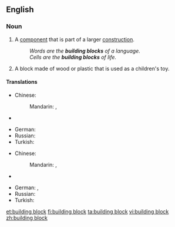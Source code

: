 ==English==

===Noun===
{{en-noun|sg=[[building]] [[block]]}}

# A [[component]] that is part of a larger [[construction]].
#: ''Words are the '''building blocks''' of a language.''
#: ''Cells are the '''building blocks''' of life.''
# A block made of wood or plastic that is used as a children's toy.

====Translations====
{{trans-top|component that is part of a larger construction}}
* Chinese:
*: Mandarin: {{t|zh|基礎|sc=Hani}}, {{t|zh|基础|tr=jīchǔ|sc=Hani}}
* {{trreq|Finnish}}
{{trans-mid}}
* German: {{t|de|Baustein|m}}
* Russian: {{t|ru|строительный блок|m|tr=stroítelʹnyj blok|sc=Cyrl}}
* Turkish: {{t|tr|yapı taşı}}
{{trans-bottom}}

{{trans-top|block made of wood or plastic that is used as a children's toy}}
* Chinese:
*: Mandarin: {{t|zh|積木|sc=Hani}}, {{t|zh|积木|tr=jīmù|sc=Hani}}
* {{trreq|Finnish}}
{{trans-mid}}
* German: {{t|de|Bauklotz|m}}, {{t|de|Spielbaustein|m}}
* Russian: {{t|ru|кубик|m|tr=kúbik|sc=Cyrl}}
* Turkish: {{l|tr|inşaat kutusu}} {{t|tr|parçası}}
{{trans-bottom}}

[[et:building block]]
[[fi:building block]]
[[ta:building block]]
[[vi:building block]]
[[zh:building block]]